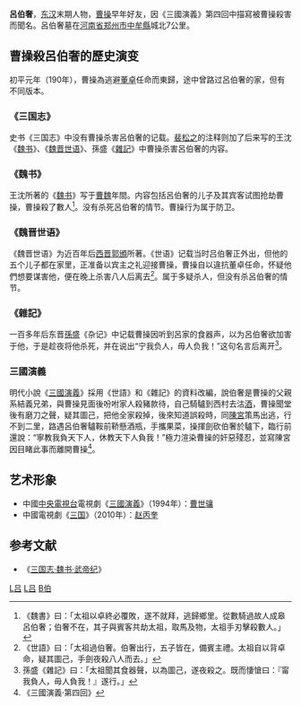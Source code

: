 '''呂伯奢'''{{BD|？||190年||catIdx=}}，[[东汉|东汉]]末期人物，[[曹操|曹操]]早年好友，因《三國演義》第四回中描寫被曹操殺害而聞名。呂伯奢墓在[[河南省|河南省]][[郑州市|郑州市]][[中牟縣|中牟縣]]城北7公里。

== 曹操殺呂伯奢的歷史演变 ==
初平元年（190年），曹操為逃避[[董卓|董卓]]任命而東歸，途中曾路过呂伯奢的家，但有不同版本。

===《三国志》===
史书《三国志》中没有曹操杀害呂伯奢的记载。[[裴松之|裴松之]]的注释则加了后来写的王沈《[[魏書_(王沈)|魏书]]》、《[[魏晋世语|魏晋世语]]》、孫盛《[[雜記|雜記]]》中曹操杀害呂伯奢的内容。

===《魏书》===
王沈所著的《[[魏書_(王沈)|魏书]]》写于[[曹魏|曹魏]]年間。内容包括呂伯奢的儿子及其宾客试图抢劫曹操，曹操殺了數人<ref>《魏書》曰：「太祖以卓終必覆敗，遂不就拜，逃歸鄉里。從數騎過故人成皋呂伯奢；伯奢不在，其子與賓客共劫太祖，取馬及物，太祖手刃擊殺數人。」</ref>。没有杀死呂伯奢的情节。曹操行为属于防卫。

===《魏晋世语》===
《魏晋世语》为近百年后[[西晋|西晋]][[郭頒|郭頒]]所著。《世语》记载当时吕伯奢正外出，但他的五个儿子都在家里，正准备以宾主之礼迎接曹操，曹操自以違抗董卓任命，怀疑他們想要谋害他，便在晚上杀害八人后离去<ref>《世語》曰：「太祖過伯奢。伯奢出行，五子皆在，備賓主禮。太祖自以背卓命，疑其圖己，手劍夜殺八人而去。」</ref>。属于多疑杀人，但没有杀呂伯奢的情节。

===《雜記》===
一百多年后东晋[[孫盛|孫盛]]《杂记》中记载曹操因听到呂家的食器声，以为呂伯奢欲加害于他，于是趁夜将他杀死，并在说出“宁我负人，毋人负我！”这句名言后离开<ref>孫盛《雜記》曰：「太祖聞其食器聲，以為圖己，遂夜殺之。既而悽愴曰：『甯我負人，毋人負我！』遂行。」</ref>。

=== 三國演義 ===
明代小說《[[三國演義|三國演義]]》採用《世語》和《雜記》的資料改編，說伯奢是曹操的父親系結義兄弟，與曹操見面後吩咐家人殺豬款待，自己騎驢到西村去沽[[酒|酒]]，曹操聞堂後有磨刀之聲，疑其圖己，把他全家殺掉，後來知道誤殺時，同[[陳宮|陳宮]]策馬出逃，行不到二里，路遇呂伯奢驢鞍前鞒懸酒瓶，手攜果菜，操揮劍砍伯奢於驢下，臨行前還說：“寧教我負天下人，休教天下人負我！”極力渲染曹操的奸惡殘忍，並寫陳宮因目睹此事而離開曹操<ref>《三國演義·第四回》</ref>。

== 艺术形象 ==
* 中國[[中国中央电视台|中央電視台]]電視劇《[[三国演义_(电视剧)|三國演義]]》（1994年）：[[曹世骧|曹世骧]]
* 中國電視劇《[[三国_(电视剧)|三国]]》（2010年）：[[赵丙奎|赵丙奎]]

==参考文献==
* 《[http://www.guoxue.com/shibu/24shi/sangzz/sgzz_001.htm 三国志·魏书·武帝纪]{{Wayback|url=http://www.guoxue.com/shibu/24shi/sangzz/sgzz_001.htm |date=20070701230056 }}》
{{reflist}}

[[Category:東漢人|L吕]]
[[Category:三國被殺害人物|L吕]]
[[Category:吕姓|B伯]]